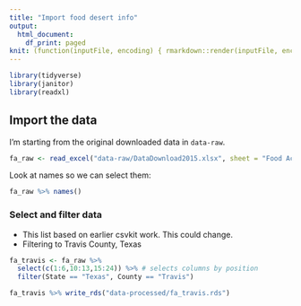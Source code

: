 ```yaml
---
title: "Import food desert info"
output:
  html_document:
    df_print: paged
knit: (function(inputFile, encoding) { rmarkdown::render(inputFile, encoding = encoding, output_dir = "docs") })
---
```


```r
library(tidyverse)
library(janitor)
library(readxl)
```

## Import the data

I'm starting from the original downloaded data in `data-raw`.

```r
fa_raw <- read_excel("data-raw/DataDownload2015.xlsx", sheet = "Food Access Research Atlas")
```

Look at names so we can select them:

```r
fa_raw %>% names()
```

### Select and filter data

- This list based on earlier csvkit work. This could change.
- Filtering to Travis County, Texas

```r
fa_travis <- fa_raw %>%
  select(c(1:6,10:13,15:24)) %>% # selects columns by position
  filter(State == "Texas", County == "Travis")
```

```r
fa_travis %>% write_rds("data-processed/fa_travis.rds")
```

